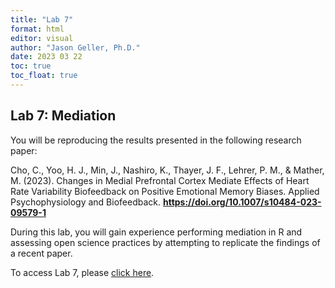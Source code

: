 ```yaml
---
title: "Lab 7"
format: html
editor: visual
author: "Jason Geller, Ph.D."
date: 2023 03 22
toc: true
toc_float: true
---
```


## Lab 7: Mediation

You will be reproducing the results presented in the following research paper:

Cho, C., Yoo, H. J., Min, J., Nashiro, K., Thayer, J. F., Lehrer, P. M., & Mather, M. (2023). Changes in Medial Prefrontal Cortex Mediate Effects of Heart Rate Variability Biofeedback on Positive Emotional Memory Biases. Applied Psychophysiology and Biofeedback. [**https://doi.org/10.1007/s10484-023-09579-1**](https://doi.org/10.1007/s10484-023-09579-1)

During this lab, you will gain experience performing mediation in R and assessing open science practices by attempting to replicate the findings of a recent paper.

To access Lab 7, please [click here](https://classroom.github.com/a/YpnFBFwZ).
